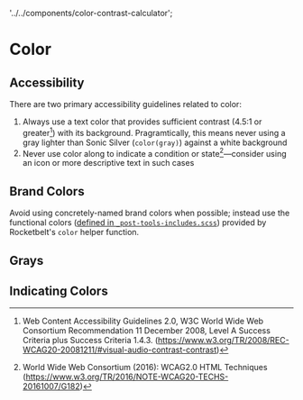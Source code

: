   '../../components/color-contrast-calculator';

# Color
## Accessibility
There are two primary accessibility guidelines related to color:

1. Always use a text color that provides sufficient contrast (4.5:1 or greater[^1])
with its background. Pragramtically, this means never using a gray lighter than
Sonic Silver (`color(gray)`) against a white background
2. Never use color along to indicate a condition or state[^2]—consider using an icon
or more descriptive text in such cases

<!-- ## Functional Colors -->

## Brand Colors
Avoid using concretely-named brand colors when possible; instead use the
functional colors ([defined in `_post-tools-includes.scss`](https://github.com/Pier1/rocketbelt/blob/develop/src/rocketbelt/tools/variables/post-tools-includes/_post-tools-includes.scss))
provided by Rocketbelt's `color` helper function.

<ColorSwatches swatchSet="brand"/>

## Grays
<ColorSwatches swatchSet="grays"/>

## Indicating Colors
<ColorSwatches swatchSet="indicating"/>

[^1]: Web Content Accessibility Guidelines 2.0, W3C World Wide Web Consortium
      Recommendation 11 December 2008, Level A Success Criteria plus Success
      Criteria 1.4.3. (https://www.w3.org/TR/2008/REC-WCAG20-20081211/#visual-audio-contrast-contrast)

[^2]: World Wide Web Consortium (2016): WCAG2.0 HTML Techniques
      (https://www.w3.org/TR/2016/NOTE-WCAG20-TECHS-20161007/G182)

